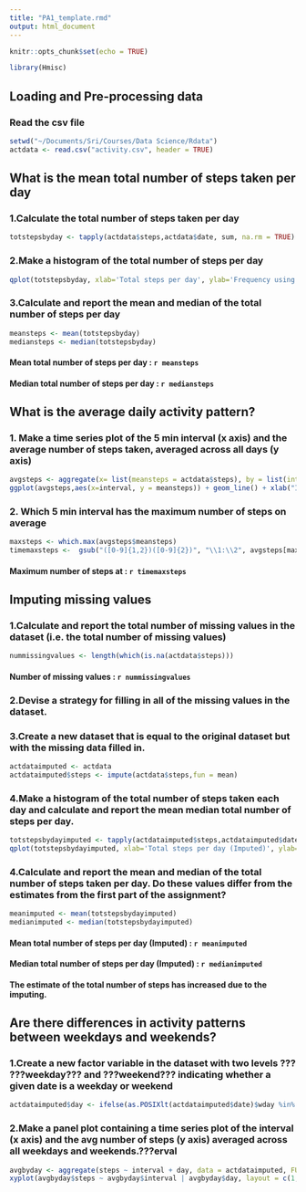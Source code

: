```yaml
---
title: "PA1_template.rmd"
output: html_document
---
```


```r
knitr::opts_chunk$set(echo = TRUE)
```
```r
library(Hmisc)
```

## Loading and Pre-processing data
### Read the csv file
```r
setwd("~/Documents/Sri/Courses/Data Science/Rdata")
actdata <- read.csv("activity.csv", header = TRUE)
```

## What is the mean total number of steps taken per day
### 1.Calculate the total number of steps taken per day
```r
totstepsbyday <- tapply(actdata$steps,actdata$date, sum, na.rm = TRUE)
```

### 2.Make a histogram of the total number of steps per day
```r
qplot(totstepsbyday, xlab='Total steps per day', ylab='Frequency using binwith 500', binwidth=500)
```

### 3.Calculate and report the mean and median of the total number of steps per day
```r
meansteps <- mean(totstepsbyday)
mediansteps <- median(totstepsbyday)
```
#### Mean total number of steps per day : `r meansteps`
#### Median total number of steps per day : `r mediansteps`

## What is the average daily activity pattern?
### 1. Make a time series plot of the 5 min interval (x axis) and the average number of steps taken, averaged across all days (y axis)
```r
avgsteps <- aggregate(x= list(meansteps = actdata$steps), by = list(interval = actdata$interval), FUN = mean, na.rm = TRUE)
ggplot(avgsteps,aes(x=interval, y = meansteps)) + geom_line() + xlab("Interval") + ylab("Average number of steps")  
```
    
### 2. Which 5 min interval has the maximum number of steps on average
```r
maxsteps <- which.max(avgsteps$meansteps)
timemaxsteps <-  gsub("([0-9]{1,2})([0-9]{2})", "\\1:\\2", avgsteps[maxsteps,'interval'])
```

#### Maximum number of steps at : `r timemaxsteps`

## Imputing missing values
### 1.Calculate and report the total number of missing values in the dataset (i.e. the total number of missing values)
```r
nummissingvalues <- length(which(is.na(actdata$steps)))
```
#### Number of missing values : `r nummissingvalues`

### 2.Devise a strategy for filling in all of the missing values in the dataset.
### 3.Create a new dataset that is equal to the original dataset but with the missing data filled in. 
```r
actdataimputed <- actdata
actdataimputed$steps <- impute(actdata$steps,fun = mean)
```
### 4.Make a histogram of the total number of steps taken each day and calculate and report the mean median total number of steps per day. 
```r
totstepsbydayimputed <- tapply(actdataimputed$steps,actdataimputed$date, sum, na.rm = TRUE)
qplot(totstepsbydayimputed, xlab='Total steps per day (Imputed)', ylab='Frequency using binwith 500', binwidth=500)
```

### 4.Calculate and report the mean and median of the total number of steps taken per day. Do these values differ from the estimates from the first part of the assignment?
```r
meanimputed <- mean(totstepsbydayimputed)
medianimputed <- median(totstepsbydayimputed)
```
#### Mean total number of steps per day (Imputed) : `r meanimputed`
#### Median total number of steps per day (Imputed) : `r medianimputed`

#### The estimate of the total number of steps has increased due to the imputing.

## Are there differences in activity patterns between weekdays and weekends?
### 1.Create a new factor variable in the dataset with two levels ??? ???weekday??? and ???weekend??? indicating whether a given date is a weekday or weekend
```r
actdataimputed$day <- ifelse(as.POSIXlt(actdataimputed$date)$wday %in% c(0,6),"weekend", "weekday")
```
### 2.Make a panel plot containing a time series plot of the interval (x axis) and the avg number of steps (y axis) averaged across all weekdays and weekends.???erval
```r
avgbyday <- aggregate(steps ~ interval + day, data = actdataimputed, FUN = mean)
xyplot(avgbyday$steps ~ avgbyday$interval | avgbyday$day, layout = c(1,2), type = "l", xlab = "Interval", ylab = "Average number of steps")
```

